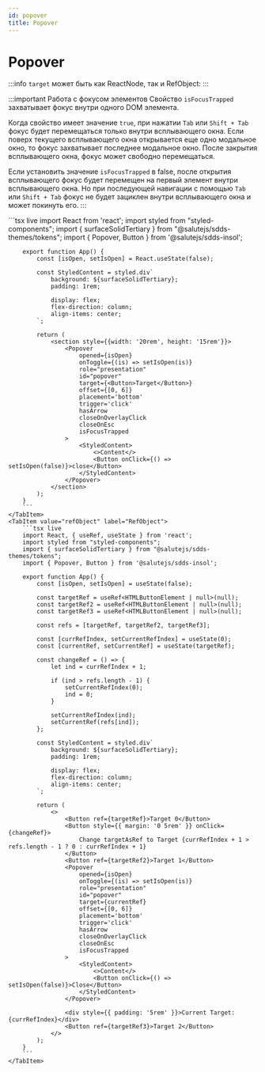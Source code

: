 ```yaml
---
id: popover
title: Popover
---
```



# Popover
<Description name="Popover" />
<PropsTable name="Popover" />

:::info
`target` может быть как ReactNode, так и RefObject:
:::

:::important Работа с фокусом элементов
Свойство `isFocusTrapped` захватывает фокус внутри одного DOM элемента.

Когда свойство имеет значение `true`, при нажатии `Tab` или `Shift + Tab` фокус будет перемещаться только внутри всплывающего окна.
Если поверх текущего всплывающего окна открывается еще одно модальное окно, то фокус захватывает последнее модальное окно.
После закрытия всплывающего окна, фокус может свободно перемещаться.

Если установить значение `isFocusTrapped` в false, после открытия всплывающего фокус будет перемещен на первый элемент внутри всплывающего окна.
Но при последующей навигации с помощью `Tab` или `Shift + Tab` фокус не будет зациклен внутри всплывающего окна и может покинуть его.
:::

<Tabs>
    <TabItem value="reactNode" label="React Node" default>
        ```tsx live
        import React from 'react';
        import styled from "styled-components";
        import { surfaceSolidTertiary } from "@salutejs/sdds-themes/tokens";
        import { Popover, Button } from '@salutejs/sdds-insol';

        export function App() {
            const [isOpen, setIsOpen] = React.useState(false);

            const StyledContent = styled.div`
                background: ${surfaceSolidTertiary};
                padding: 1rem;

                display: flex;
                flex-direction: column;
                align-items: center;
            `;

            return (
                <section style={{width: '20rem', height: '15rem'}}>
                    <Popover
                        opened={isOpen}
                        onToggle={(is) => setIsOpen(is)}
                        role="presentation"
                        id="popover"
                        target={<Button>Target</Button>}
                        offset={[0, 6]}
                        placement='bottom'
                        trigger='click'
                        hasArrow
                        closeOnOverlayClick
                        closeOnEsc
                        isFocusTrapped
                    >
                        <StyledContent>
                            <>Content</>
                            <Button onClick={() => setIsOpen(false)}>close</Button>
                        </StyledContent>
                    </Popover>
                </section>
            );
        }
        ```
    </TabItem>
    <TabItem value="refObject" label="RefObject">
        ```tsx live
        import React, { useRef, useState } from 'react';
        import styled from "styled-components";
        import { surfaceSolidTertiary } from "@salutejs/sdds-themes/tokens";
        import { Popover, Button } from '@salutejs/sdds-insol';

        export function App() {
            const [isOpen, setIsOpen] = useState(false);

            const targetRef = useRef<HTMLButtonElement | null>(null);
            const targetRef2 = useRef<HTMLButtonElement | null>(null);
            const targetRef3 = useRef<HTMLButtonElement | null>(null);

            const refs = [targetRef, targetRef2, targetRef3];

            const [currRefIndex, setCurrentRefIndex] = useState(0);
            const [currentRef, setCurrentRef] = useState(targetRef);

            const changeRef = () => {
                let ind = currRefIndex + 1;

                if (ind > refs.length - 1) {
                    setCurrentRefIndex(0);
                    ind = 0;
                }

                setCurrentRefIndex(ind);
                setCurrentRef(refs[ind]);
            };
            
            const StyledContent = styled.div`
                background: ${surfaceSolidTertiary};
                padding: 1rem;

                display: flex;
                flex-direction: column;
                align-items: center;
            `;

            return (
                <>
                    <Button ref={targetRef}>Target 0</Button>
                    <Button style={{ margin: '0 5rem' }} onClick={changeRef}>
                        Change targetAsRef to Target {currRefIndex + 1 > refs.length - 1 ? 0 : currRefIndex + 1}
                    </Button>
                    <Button ref={targetRef2}>Target 1</Button>
                    <Popover
                        opened={isOpen}
                        onToggle={(is) => setIsOpen(is)}
                        role="presentation"
                        id="popover"
                        target={currentRef}
                        offset={[0, 6]}
                        placement='bottom'
                        trigger='click'
                        hasArrow
                        closeOnOverlayClick
                        closeOnEsc
                        isFocusTrapped
                    >
                        <StyledContent>
                            <>Content</>
                            <Button onClick={() => setIsOpen(false)}>Close</Button>
                        </StyledContent>
                    </Popover>

                    <div style={{ padding: '5rem' }}>Current Target: {currRefIndex}</div>
                    <Button ref={targetRef3}>Target 2</Button>
                </>
            );
        }
        ```
    </TabItem>
</Tabs>

